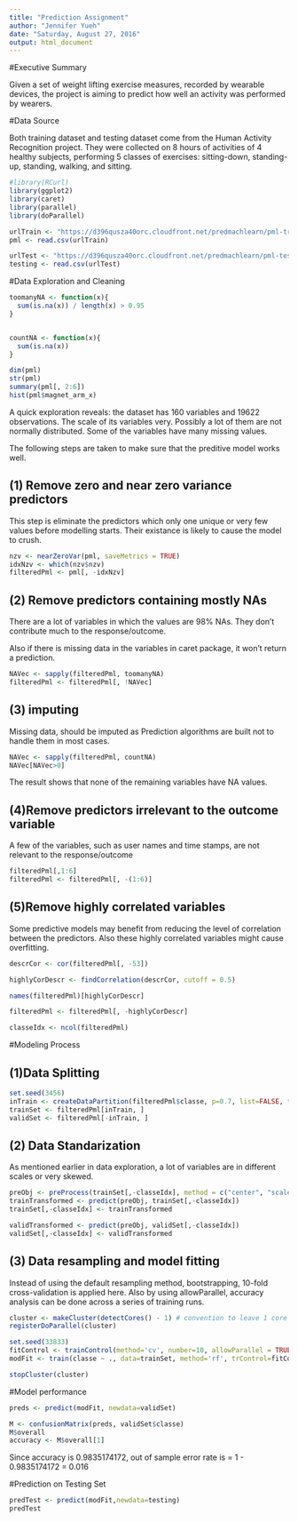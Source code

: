 ```yaml
---
title: "Prediction Assignment"
author: "Jennifer Yueh"
date: "Saturday, August 27, 2016"
output: html_document
---
```


#Executive Summary

Given a set of weight lifting exercise measures, recorded by wearable devices, the project is aiming to predict how well an activity was performed by wearers.


#Data Source

Both training dataset and testing dataset come from the Human Activity Recognition project. They were collected on 8 hours of activities of 4 healthy subjects, performing 5 classes of exercises: sitting-down, standing-up, standing, walking, and sitting.



```r
#library(RCurl)
library(ggplot2)
library(caret)
library(parallel)
library(doParallel)
```


```r
urlTrain <- "https://d396qusza40orc.cloudfront.net/predmachlearn/pml-training.csv"
pml <- read.csv(urlTrain)

urlTest <- "https://d396qusza40orc.cloudfront.net/predmachlearn/pml-testing.csv"
testing <- read.csv(urlTest)
```


#Data Exploration and Cleaning


```r
toomanyNA <- function(x){
  sum(is.na(x)) / length(x) > 0.95
}


countNA <- function(x){
  sum(is.na(x))
}
```


```r
dim(pml)
str(pml)
summary(pml[, 2:6])
hist(pml$magnet_arm_x)
```

A quick exploration reveals: the dataset has 160 variables and 19622 observations. The scale of its variables very. Possibly a lot of them are not normally distributed. Some of the variables have many missing values.

The following steps are taken to make sure that the preditive model works well.

## (1) Remove zero and near zero variance predictors

This step is eliminate the predictors which only one unique or very few values before modelling starts. Their existance is likely to cause the model to crush. 

```r
nzv <- nearZeroVar(pml, saveMetrics = TRUE)
idxNzv <- which(nzv$nzv)
filteredPml <- pml[, -idxNzv]
```


## (2) Remove predictors containing mostly NAs

There are a lot of variables in which the values are 98% NAs. They don't contribute much to the response/outcome.

Also if there is missing data in the variables in caret package, it won't return a prediction.

```r
NAVec <- sapply(filteredPml, toomanyNA)
filteredPml <- filteredPml[, !NAVec]
```


## (3) imputing

Missing data, should be imputed as Prediction algorithms are built not to handle them in most cases.

```r
NAVec <- sapply(filteredPml, countNA)
NAVec[NAVec>0]
```

The result shows that none of the remaining variables have NA values.


## (4)Remove predictors irrelevant to the outcome variable

A few of the variables, such as user names and time stamps, are not relevant to the response/outcome


```r
filteredPml[,1:6]
filteredPml <- filteredPml[, -(1:6)]
```


## (5)Remove highly correlated variables

Some predictive models may benefit from reducing the level of correlation between the predictors. Also these highly correlated variables might cause overfitting. 


```r
descrCor <- cor(filteredPml[, -53])

highlyCorDescr <- findCorrelation(descrCor, cutoff = 0.5)

names(filteredPml)[highlyCorDescr]

filteredPml <- filteredPml[, -highlyCorDescr]

classeIdx <- ncol(filteredPml)
```


#Modeling Process


## (1)Data Splitting

```r
set.seed(3456)
inTrain <- createDataPartition(filteredPml$classe, p=0.7, list=FALSE, times=1)
trainSet <- filteredPml[inTrain, ]
validSet <- filteredPml[-inTrain, ]
```



## (2) Data Standarization

As mentioned earlier in data exploration, a lot of variables are in different scales or very skewed.


```r
preObj <- preProcess(trainSet[,-classeIdx], method = c("center", "scale"))
trainTransformed <- predict(preObj, trainSet[,-classeIdx])
trainSet[,-classeIdx] <- trainTransformed

validTransformed <- predict(preObj, validSet[,-classeIdx])
validSet[,-classeIdx] <- validTransformed

```


## (3) Data resampling and model fitting

Instead of using the default resampling method, bootstrapping, 10-fold cross-validation is applied here. Also by using allowParallel,  accuracy analysis can be done across a series of training runs. 


```r
cluster <- makeCluster(detectCores() - 1) # convention to leave 1 core for OS
registerDoParallel(cluster)

set.seed(33833)
fitControl <- trainControl(method='cv', number=10, allowParallel = TRUE)
modFit <- train(classe ~ ., data=trainSet, method='rf', trControl=fitControl)

stopCluster(cluster)
```


#Model performance


```r
preds <- predict(modFit, newdata=validSet)

M <- confusionMatrix(preds, validSet$classe)
M$overall
accuracy <- M$overall[1]
```

Since accuracy is 0.9835174172, out of sample error rate is = 1 - 0.9835174172 = 0.016


#Prediction on Testing Set

```r
predTest <- predict(modFit,newdata=testing)
predTest
```

